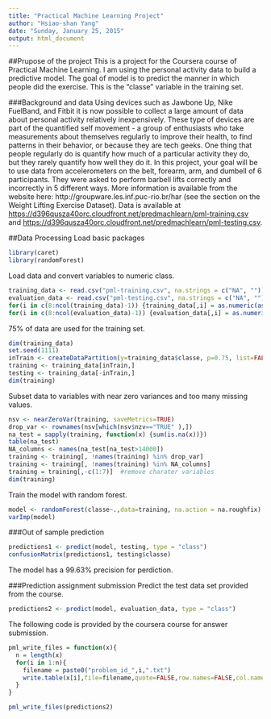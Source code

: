 ```yaml
---
title: "Practical Machine Learning Project"
author: "Hsiao-shan Yang"
date: "Sunday, January 25, 2015"
output: html_document
---
```

##Prupose of the project
This is a project for the Coursera course of Practical Machine Learning. I am using the personal activity data to build a predictive model. The goal of model is to predict the manner in which people did the exercise. This is the "classe" variable in the training set. 

###Background and data
Using devices such as Jawbone Up, Nike FuelBand, and Fitbit it is now possible to collect a large amount of data about personal activity relatively inexpensively. These type of devices are part of the quantified self movement - a group of enthusiasts who take measurements about themselves regularly to improve their health, to find patterns in their behavior, or because they are tech geeks. One thing that people regularly do is quantify how much of a particular activity they do, but they rarely quantify how well they do it. In this project, your goal will be to use data from accelerometers on the belt, forearm, arm, and dumbell of 6 participants. They were asked to perform barbell lifts correctly and incorrectly in 5 different ways. More information is available from the website here: http://groupware.les.inf.puc-rio.br/har (see the section on the Weight Lifting Exercise Dataset). Data is available at <https://d396qusza40orc.cloudfront.net/predmachlearn/pml-training.csv> and <https://d396qusza40orc.cloudfront.net/predmachlearn/pml-testing.csv>.


##Data Processing
Load basic packages
```r
library(caret)
library(randomForest)
```

Load data and convert variables to numeric class.
```r
training_data <- read.csv("pml-training.csv", na.strings = c("NA", ""))
evaluation_data <- read.csv("pml-testing.csv", na.strings = c("NA", ""))
for(i in c(8:ncol(training_data)-1)) {training_data[,i] = as.numeric(as.character(training_data[,i]))}
for(i in c(8:ncol(evaluation_data)-1)) {evaluation_data[,i] = as.numeric(as.character(evaluation_data[,i]))}
```

75% of data are used for the training set. 
```r
dim(training_data)
set.seed(1111)
inTrain <- createDataPartition(y=training_data$classe, p=0.75, list=FALSE)
training <- training_data[inTrain,]
testing <- training_data[-inTrain,]
dim(training)
```

Subset data to variables with near zero variances and too many missing values.
```r
nsv <- nearZeroVar(training, saveMetrics=TRUE)
drop_var <- rownames(nsv[which(nsv$nzv=="TRUE" ),])
na_test = sapply(training, function(x) {sum(is.na(x))})
table(na_test)
NA_columns <- names(na_test[na_test>14000])
training <- training[, !names(training) %in% drop_var]
training <- training[, !names(training) %in% NA_columns]
training = training[,-c(1:7)]  #remove charater variables
dim(training)
```

Train the model with random forest.
```r
model <- randomForest(classe~.,data=training, na.action = na.roughfix)
varImp(model)
```

###Out of sample prediction
```r
predictions1 <- predict(model, testing, type = "class")
confusionMatrix(predictions1, testing$classe)
```

The model has a 99.63% precision for perdiction.

###Prediction assignment submission
Predict the test data set provided from the course. 
```r
predictions2 <- predict(model, evaluation_data, type = "class")
```

The following code is provided by the coursera course for answer submission.
```r
pml_write_files = function(x){
  n = length(x)
  for(i in 1:n){
    filename = paste0("problem_id_",i,".txt")
    write.table(x[i],file=filename,quote=FALSE,row.names=FALSE,col.names=FALSE)
  }
}

pml_write_files(predictions2)
```